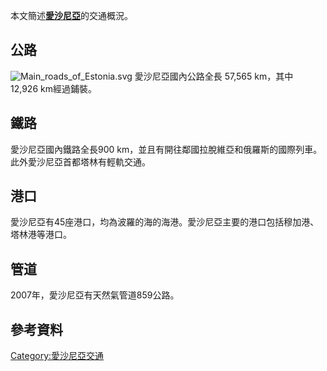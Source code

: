 {{expand|time=2016-02-22T09:47:27+00:00}}
{{unreferenced|time=2016-02-22T09:47:27+00:00}}
本文簡述'''[[愛沙尼亞|愛沙尼亞]]'''的交通概況。 
== 公路 ==
[[File:Main_roads_of_Estonia.svg|thumb]]
愛沙尼亞國內公路全長 57,565 km，其中12,926 km經過鋪裝。
== 鐵路 ==
愛沙尼亞國內鐵路全長900 km，並且有開往鄰國拉脫維亞和俄羅斯的國際列車。此外愛沙尼亞首都塔林有輕軌交通。
==港口==
愛沙尼亞有45座港口，均為波羅的海的海港。愛沙尼亞主要的港口包括穆加港、塔林港等港口。
==管道==
2007年，愛沙尼亞有天然氣管道859公路。
==參考資料==
{{reflist}}

{{歐洲題目|交通}}
[[Category:愛沙尼亞交通|Category:愛沙尼亞交通]]